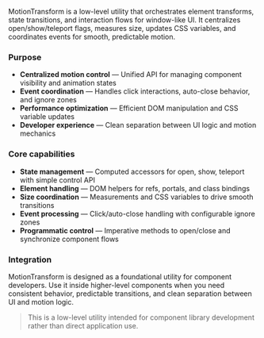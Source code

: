MotionTransform is a low-level utility that orchestrates element transforms, state transitions, and interaction flows for window-like UI. It centralizes open/show/teleport flags, measures size, updates CSS variables, and coordinates events for smooth, predictable motion.

### Purpose

- **Centralized motion control** — Unified API for managing component visibility and animation states
- **Event coordination** — Handles click interactions, auto-close behavior, and ignore zones
- **Performance optimization** — Efficient DOM manipulation and CSS variable updates
- **Developer experience** — Clean separation between UI logic and motion mechanics

### Core capabilities

- **State management** — Computed accessors for open, show, teleport with simple control API
- **Element handling** — DOM helpers for refs, portals, and class bindings
- **Size coordination** — Measurements and CSS variables to drive smooth transitions
- **Event processing** — Click/auto-close handling with configurable ignore zones
- **Programmatic control** — Imperative methods to open/close and synchronize component flows

### Integration

MotionTransform is designed as a foundational utility for component developers. Use it inside higher-level components when you need consistent behavior, predictable transitions, and clean separation between UI and motion logic.

> This is a low-level utility intended for component library development rather than direct application use.
